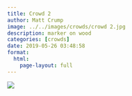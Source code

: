 ```yaml
---
title: Crowd 2
author: Matt Crump
image: ../../images/crowds/crowd 2.jpg
description: marker on wood
categories: [crowds]
date: 2019-05-26 03:48:58
format:
  html:
    page-layout: full
---
```


![](../../images/crowds/crowd 2.jpg)


